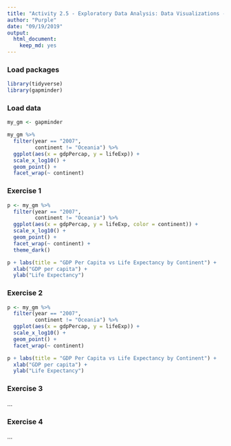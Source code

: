 ```yaml
---
title: "Activity 2.5 - Exploratory Data Analysis: Data Visualizations - Customization"
author: "Purple"
date: "09/19/2019"
output: 
  html_document: 
    keep_md: yes
---
```


### Load packages

```r
library(tidyverse)
library(gapminder)
```

### Load data

```r
my_gm <- gapminder
```

```r
my_gm %>% 
  filter(year == "2007",
         continent != "Oceania") %>% 
  ggplot(aes(x = gdpPercap, y = lifeExp)) +
  scale_x_log10() + 
  geom_point() +
  facet_wrap(~ continent)
```

  

### Exercise 1

```r
p <- my_gm %>% 
  filter(year == "2007",
         continent != "Oceania") %>% 
  ggplot(aes(x = gdpPercap, y = lifeExp, color = continent)) +
  scale_x_log10() + 
  geom_point() +
  facet_wrap(~ continent) +
  theme_dark()

p + labs(title = "GDP Per Capita vs Life Expectancy by Continent") +
  xlab("GDP per capita") +
  ylab("Life Expectancy")
```

### Exercise 2

```r
p <- my_gm %>% 
  filter(year == "2007",
         continent != "Oceania") %>% 
  ggplot(aes(x = gdpPercap, y = lifeExp)) +
  scale_x_log10() + 
  geom_point() +
  facet_wrap(~ continent)

p + labs(title = "GDP Per Capita vs Life Expectancy by Continent") +
  xlab("GDP per capita") +
  ylab("Life Expectancy")
```

### Exercise 3

...


### Exercise 4

...

